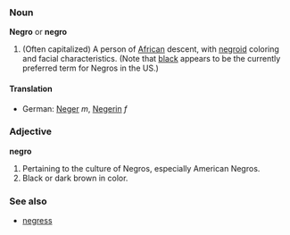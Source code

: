 ===Noun===
'''Negro''' or '''negro'''

#(Often capitalized) A person of [[African]] descent, with [[negroid]] coloring and facial characteristics.  (Note that [[black]] appears to be the currently preferred term for Negros in the US.)

====Translation====
* German: [[Neger]] ''m'', [[Negerin]] ''f''

===Adjective===
'''negro'''

#Pertaining to the culture of Negros, especially American Negros.
#Black or dark brown in color.

===See also===
*[[negress]]